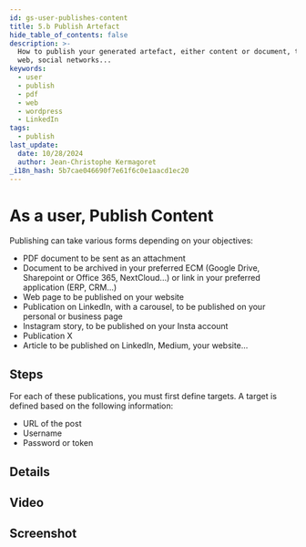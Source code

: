 ```yaml
---
id: gs-user-publishes-content
title: 5.b Publish Artefact
hide_table_of_contents: false
description: >-
  How to publish your generated artefact, either content or document, to PDF,
  web, social networks...
keywords:
  - user
  - publish
  - pdf
  - web
  - wordpress
  - LinkedIn
tags:
  - publish
last_update:
  date: 10/28/2024
  author: Jean-Christophe Kermagoret
_i18n_hash: 5b7cae046690f7e61f6c0e1aacd1ec20
---
```

# As a user, Publish Content

Publishing can take various forms depending on your objectives:
* PDF document to be sent as an attachment
* Document to be archived in your preferred ECM (Google Drive, Sharepoint or Office 365, NextCloud...) or link in your preferred application (ERP, CRM...)
* Web page to be published on your website
* Publication on LinkedIn, with a carousel, to be published on your personal or business page
* Instagram story, to be published on your Insta account
* Publication X
* Article to be published on LinkedIn, Medium, your website...

## Steps

For each of these publications, you must first define targets. A target is defined based on the following information:
* URL of the post
* Username
* Password or token

## Details



## Video


## Screenshot
